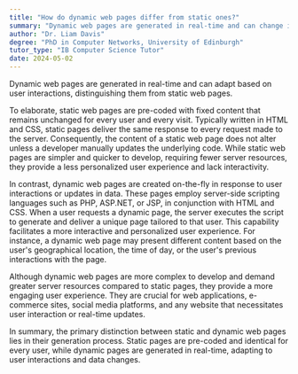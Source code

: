 ```yaml
---
title: "How do dynamic web pages differ from static ones?"
summary: "Dynamic web pages are generated in real-time and can change in response to user interaction, unlike static web pages."
author: "Dr. Liam Davis"
degree: "PhD in Computer Networks, University of Edinburgh"
tutor_type: "IB Computer Science Tutor"
date: 2024-05-02
---
```


Dynamic web pages are generated in real-time and can adapt based on user interactions, distinguishing them from static web pages.

To elaborate, static web pages are pre-coded with fixed content that remains unchanged for every user and every visit. Typically written in HTML and CSS, static pages deliver the same response to every request made to the server. Consequently, the content of a static web page does not alter unless a developer manually updates the underlying code. While static web pages are simpler and quicker to develop, requiring fewer server resources, they provide a less personalized user experience and lack interactivity.

In contrast, dynamic web pages are created on-the-fly in response to user interactions or updates in data. These pages employ server-side scripting languages such as PHP, ASP.NET, or JSP, in conjunction with HTML and CSS. When a user requests a dynamic page, the server executes the script to generate and deliver a unique page tailored to that user. This capability facilitates a more interactive and personalized user experience. For instance, a dynamic web page may present different content based on the user's geographical location, the time of day, or the user's previous interactions with the page.

Although dynamic web pages are more complex to develop and demand greater server resources compared to static pages, they provide a more engaging user experience. They are crucial for web applications, e-commerce sites, social media platforms, and any website that necessitates user interaction or real-time updates.

In summary, the primary distinction between static and dynamic web pages lies in their generation process. Static pages are pre-coded and identical for every user, while dynamic pages are generated in real-time, adapting to user interactions and data changes.
    